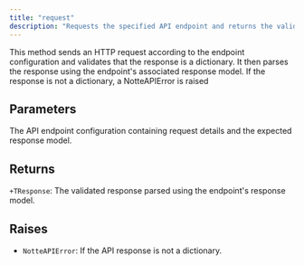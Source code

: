 ```yaml
---
title: "request"
description: "Requests the specified API endpoint and returns the validated response"
---
```


This method sends an HTTP request according to the endpoint configuration and validates that the response is a dictionary. It then parses the response using the endpoint's associated response model. If the response is not a dictionary, a NotteAPIError is raised


## Parameters

<ParamField path="endpoint" type="NotteEndpoint">
  The API endpoint configuration containing request details and the expected response model.
</ParamField>

## Returns

`+TResponse`: The validated response parsed using the endpoint's response model.

## Raises

- `NotteAPIError`: If the API response is not a dictionary.
